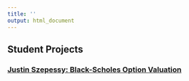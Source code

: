 ```yaml
---
title: ''
output: html_document
---
```


<style>
/* Glow */
.hvr-glow {
  display: inline-block;
  vertical-align: middle;
  -webkit-transform: perspective(1px) translateZ(0);
  transform: perspective(1px) translateZ(0);
  box-shadow: 0 0 1px rgba(0, 0, 0, 0);
  -webkit-transition-duration: 0.3s;
  transition-duration: 0.3s;
  -webkit-transition-property: box-shadow;
  transition-property: box-shadow;
}
.hvr-glow:hover, .hvr-glow:focus, .hvr-glow:active {
  box-shadow: 0 0 8px rgba(0, 0, 0, 0.6);
}

/* Float Shadow */
.hvr-float-shadow {
  display: inline-block;
  vertical-align: middle;
  -webkit-transform: perspective(1px) translateZ(0);
  transform: perspective(1px) translateZ(0);
  box-shadow: 0 0 1px rgba(0, 0, 0, 0);
  position: relative;
  -webkit-transition-duration: 0.3s;
  transition-duration: 0.3s;
  -webkit-transition-property: transform;
  transition-property: transform;
}
.hvr-float-shadow:before {
  pointer-events: none;
  position: absolute;
  z-index: -1;
  content: '';
  top: 100%;
  left: 5%;
  height: 10px;
  width: 90%;
  opacity: 0;
  background: -webkit-radial-gradient(center, ellipse, rgba(0, 0, 0, 0.35) 0%, rgba(0, 0, 0, 0) 80%);
  background: radial-gradient(ellipse at center, rgba(0, 0, 0, 0.35) 0%, rgba(0, 0, 0, 0) 80%);
  /* W3C */
  -webkit-transition-duration: 0.3s;
  transition-duration: 0.3s;
  -webkit-transition-property: transform, opacity;
  transition-property: transform, opacity;
}
.hvr-float-shadow:hover, .hvr-float-shadow:focus, .hvr-float-shadow:active {
  -webkit-transform: translateY(-5px);
  transform: translateY(-5px);
  /* move the element up by 5px */
}
.hvr-float-shadow:hover:before, .hvr-float-shadow:focus:before, .hvr-float-shadow:active:before {
  opacity: 1;
  -webkit-transform: translateY(5px);
  transform: translateY(5px);
  /* move the element down by 5px (it will stay in place because it's attached to the element that also moves up 5px) */
}

</style>

## Student Projects

### <a href="./student_projects/Black Scholes.xlsx" class=hvr-float-shadow>Justin Szepessy: Black-Scholes Option Valuation</a>
